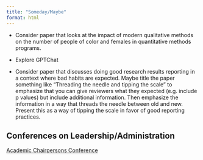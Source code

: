 ```yaml
---
title: "Someday/Maybe"
format: html
---
```



* Consider paper that looks at the impact of modern qualitative methods on the number of people of color and females in quantitative methods programs.

* Explore GPTChat

* Consider paper that discusses doing good research results reporting in a context where bad habits are expected. Maybe title the paper something like "Threading the needle and tipping the scale" to emphasize that you can give reviewers what they expected (e.g. include p values) but include additional information. Then emphasize the information in a way that threads the needle between old and new. Present this as a way of tipping the scale in favor of good reporting practices.


## Conferences on Leadership/Administration

[Academic Chairpersons Conference](https://nam11.safelinks.protection.outlook.com/?url=https%3A%2F%2Fconferences.k-state.edu%2Facademicchairpersons%2F&data=05%7C01%7Cwmm0017%40auburn.edu%7C817f6a3e3f124b6b2f3408db36a10d18%7Cccb6deedbd294b388979d72780f62d3b%7C1%7C0%7C638163837565250200%7CUnknown%7CTWFpbGZsb3d8eyJWIjoiMC4wLjAwMDAiLCJQIjoiV2luMzIiLCJBTiI6Ik1haWwiLCJXVCI6Mn0%3D%7C3000%7C%7C%7C&sdata=d6RGDPMB3CFHndyumCsJ70xCa2u0BoSIsuIopmmQ8N0%3D&reserved=0)